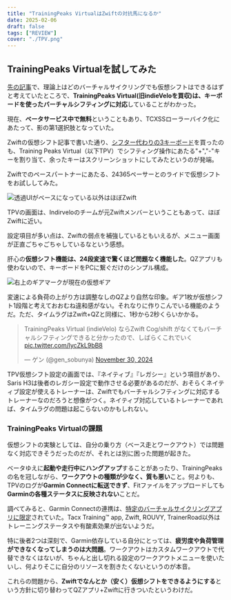 ```yaml
---
title: "TrainingPeaks VirtualはZwiftの対抗馬になるか"
date: 2025-02-06
draft: false
tags: ["REVIEW"]
cover: "./TPV.png"
---
```


## TrainingPeaks Virtualを試してみた

<LinkCard url="https://blog.gensobunya.net/post/2025/02/qz-virtual-shifting-in-zwift/" />

[先の記事](/post/2025/02/qz-virtual-shifting-in-zwift/)で、理論上はどのバーチャルサイクリングでも仮想シフトはできるはずと考えていたところで、**TrainingPeaks Virtual(旧indieVeloを買収)は、キーボードを使ったバーチャルシフティングに対応**していることがわかった。

現在、**ベータサービス中で無料**ということもあり、TCXSSローラーバイク化にあたって、影の第1選択肢となっていた。

Zwiftの仮想シフト記事で書いた通り、[シフター代わりの3キーボード](https://amzn.to/4hpPSMh)を買ったのも、Training Peaks Virtual（以下TPV）でシフティング操作にあたる"+","-"キーを割り当て、余ったキーはスクリーンショットにしてみたというのが発端。

Zwiftでのペースパートナーにあたる、24365ペーサーとのライドで仮想シフトをお試ししてみた。

![透過UIがベースになっている以外はほぼZwift](./TPV.png)

TPVの画面は、Indirveloのチームが元Zwiftメンバーということもあって、ほぼZwiftに近い。

設定項目が多い点は、Zwiftの弱点を補強しているともいえるが、メニュー画面が正直ごちゃごちゃしているなという感想。

肝心の**仮想シフト機能は、24段変速で驚くほど問題なく機能した**。QZアプリも使わないので、キーボードをPCに繋ぐだけのシンプル構成。

![右上のギアマークが現在の仮想ギア](./virtualShiftInTPV.png)

変速による負荷の上がり方は調整なしのQZより自然な印象。ギア1枚が仮想シフト1段階と考えておおむね違和感がない。それなりに作りこんでいる機能のようだ。ただ、タイムラグはZwift+QZと同様に、1秒から2秒くらいかかる。

<blockquote class="twitter-tweet" data-media-max-width="560"><p lang="ja" dir="ltr">TrainingPeaks Virtual (indieVelo) ならZwift Cog/shift がなくてもバーチャルシフティングできると分かったので、しばらくこれでいく <a href="https://t.co/lycZkL9bB8">pic.twitter.com/lycZkL9bB8</a></p>&mdash; ゲン (@gen_sobunya) <a href="https://twitter.com/gen_sobunya/status/1862781260223127701?ref_src=twsrc%5Etfw">November 30, 2024</a></blockquote> <script async src="https://platform.twitter.com/widgets.js" charset="utf-8"></script>

TPV仮想シフト設定の画面では、『ネイティブ』『レガシー』という項目があり、Saris H3は後者のレガシー設定で動作させる必要があるのだが、おそらくネイティブ設定が使えるトレーナーは、Zwiftでもバーチャルシフティングに対応するトレーナーなのだろうと想像がつく。ネイティブ対応しているトレーナーであれば、タイムラグの問題は起こらないのかもしれない。

### TrainingPeaks Virtualの課題

仮想シフトの実験としては、自分の乗り方（ベース走とワークアウト）では問題なく対応できそうだったのだが、それとは別に困った問題が起きた。

ベータゆえに**起動や走行中にハングアップ**することがあったり、TrainingPeaksの名を冠しながら、**ワークアウトの種類が少なく、質も悪い**こと。何よりも、TPVのログが**Garmin Connectに転送できず**、Fitファイルをアップロードしても**Garminの各種ステータスに反映されない**ことだ。

調べてみると、Garmin Connectの連携は、[特定のバーチャルサイクリングアプリに限定](https://support.garmin.com/en-US/?faq=apva7Th82K6Mm0zY4shzD6)されていた。Tacx Training™ app, Zwift, ROUVY, TrainerRoad以外はトレーニングステータスや有酸素効果が出ないようだ。

特に後者2つは深刻で、Garmin依存している自分にとっては、**疲労度や負荷管理ができなくなってしまうのは大問題**。ワークアウトはカスタムワークアウトで代替できなくはないが、ちゃんと出し切れる設定のワークアウトメニューを使いたいし、何よりそこに自分のリソースを割きたくないというのが本音。

これらの問題から、**Zwiftでなんとか（安く）仮想シフトをできるようにする**という方針に切り替わってQZアプリ+Zwiftに行きついたというわけだ。
